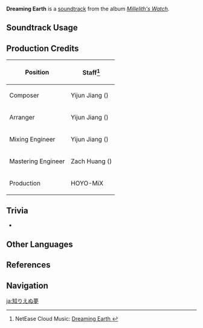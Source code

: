 {{Soundtrack Infobox
|image          = Millelith's Watch.png
|album          = Millelith's Watch
|disc           = 2
|number         = 15
|featured       =
|featured2      =
|featured3      =
|featured_disc  =
|featured_disc2 =
|featured_disc3 =
|youtube_id     = HsXEiWY-PGQ
|spotify_id     = 2Sw1qn6hNDyDicFLv6378W
|previous       = Secret Is Held
|next           = Frail Peace
}}
'''Dreaming Earth''' is a [[soundtrack]] from the album ''[[Millelith's Watch]]''.

==Soundtrack Usage==
{{Soundtrack Usage
|quest    = 
|location = Roots of the Valley of Life
|domain   = 
}}

==Production Credits==
{| class="wikitable"
! Position
! Staff<ref>NetEase Cloud Music: [https://music.163.com/#/song?id=1956543009 Dreaming Earth {{zh|无人知晓的梦}}]</ref>
|-
! Composer
| Yijun Jiang ({{zh|姜以君}})
|-
! Arranger
| Yijun Jiang ({{zh|姜以君}})
|-
! Mixing Engineer
| Yijun Jiang ({{zh|姜以君}})
|-
! Mastering Engineer
| Zach Huang ({{zh|黄巍}})
|-
! Production
| HOYO-MiX
|}
<!--
==Gallery==
<gallery>
</gallery>
-->

==Trivia==
* {{Transclude|Secret Is Held|ChasmRootsLeitmotif|section=1}}

==Other Languages==
{{Other Languages
|en      = Dreaming Earth
|zhs     = 无人知晓的梦
|zhs_rm  = Wúrén Zhīxiǎo de Mèng
|zhs_tl   = 
|ja      = 知りえぬ夢
|ja_rm   = Shirienu Yume{{Assumed}}
|ja_tl   = Unknowable Dream
}}

==References==
{{Reflist}}

==Navigation==
{{Soundtrack Navbox|Millelith's Watch}}

[[ja:知りえぬ夢]]
